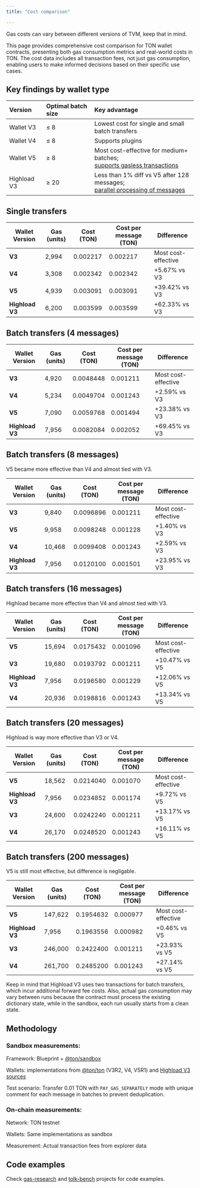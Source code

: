 ```yaml
---
title: "Cost comparison"

---
```



<Aside
  type="caution"
>
  Gas costs can vary between different versions of TVM, keep that in mind.
</Aside>

This page provides comprehensive cost comparison for TON wallet contracts, presenting both gas consumption metrics and real-world costs in TON. The cost data includes all transaction fees, not just gas consumption, enabling users to make informed decisions based on their specific use cases.

## Key findings by wallet type

| Version     | Optimal batch size | Key advantage                                                                                                                                       |
| :---------- | :----------------- | :-------------------------------------------------------------------------------------------------------------------------------------------------- |
| Wallet V3   | ≤ 8                | Lowest cost for single and small batch transfers                                                                                                    |
| Wallet V4   | ≤ 8                | Supports plugins                                                                                                                                    |
| Wallet V5   | ≥ 8                | Most cost-effective for medium+ batches; <br /> [supports gasless transactions](/standard/wallets/v5#gasless-transactions)                          |
| Highload V3 | ≥ 20               | Less than 1% diff vs V5 after 128 messages; <br /> [parallel processing of messages](/standard/wallets/highload/overview#what-makes-them-different) |

## Single transfers

| Wallet Version  | Gas (units) | Cost (TON) | Cost per message (TON) | Difference          |
| --------------- | ----------- | ---------- | ---------------------- | ------------------- |
| **V3**          | 2,994       | 0.002217   | 0.002217               | Most cost-effective |
| **V4**          | 3,308       | 0.002342   | 0.002342               | +5.67% vs V3        |
| **V5**          | 4,939       | 0.003091   | 0.003091               | +39.42% vs V3       |
| **Highload V3** | 6,200       | 0.003599   | 0.003599               | +62.33% vs V3       |

## Batch transfers (4 messages)

| Wallet Version  | Gas (units) | Cost (TON) | Cost per message (TON) | Difference          |
| --------------- | ----------- | ---------- | ---------------------- | ------------------- |
| **V3**          | 4,920       | 0.0048448  | 0.001211               | Most cost-effective |
| **V4**          | 5,234       | 0.0049704  | 0.001243               | +2.59% vs V3        |
| **V5**          | 7,090       | 0.0059768  | 0.001494               | +23.38% vs V3       |
| **Highload V3** | 7,956       | 0.0082084  | 0.002052               | +69.45% vs V3       |

## Batch transfers (8 messages)

V5 became more effective than V4 and almost tied with V3.

| Wallet Version  | Gas (units) | Cost (TON) | Cost per message (TON) | Difference          |
| --------------- | ----------- | ---------- | ---------------------- | ------------------- |
| **V3**          | 9,840       | 0.0096896  | 0.001211               | Most cost-effective |
| **V5**          | 9,958       | 0.0098248  | 0.001228               | +1.40% vs V3        |
| **V4**          | 10,468      | 0.0099408  | 0.001243               | +2.59% vs V3        |
| **Highload V3** | 7,956       | 0.0120100  | 0.001501               | +23.95% vs V3       |

## Batch transfers (16 messages)

Highload became more effective than V4 and almost tied with V3.

| Wallet Version  | Gas (units) | Cost (TON) | Cost per message (TON) | Difference          |
| --------------- | ----------- | ---------- | ---------------------- | ------------------- |
| **V5**          | 15,694      | 0.0175432  | 0.001096               | Most cost-effective |
| **V3**          | 19,680      | 0.0193792  | 0.001211               | +10.47% vs V5       |
| **Highload V3** | 7,956       | 0.0196580  | 0.001229               | +12.06% vs V5       |
| **V4**          | 20,936      | 0.0198816  | 0.001243               | +13.34% vs V5       |

## Batch transfers (20 messages)

Highload is way more effective than V3 or V4.

| Wallet Version  | Gas (units) | Cost (TON) | Cost per message (TON) | Difference          |
| --------------- | ----------- | ---------- | ---------------------- | ------------------- |
| **V5**          | 18,562      | 0.0214040  | 0.001070               | Most cost-effective |
| **Highload V3** | 7,956       | 0.0234852  | 0.001174               | +9.72% vs V5        |
| **V3**          | 24,600      | 0.0242240  | 0.001211               | +13.17% vs V5       |
| **V4**          | 26,170      | 0.0248520  | 0.001243               | +16.11% vs V5       |

## Batch transfers (200 messages)

V5 is still most effective, but difference is negligable.

| Wallet Version  | Gas (units) | Cost (TON) | Cost per message (TON) | Difference          |
| --------------- | ----------- | ---------- | ---------------------- | ------------------- |
| **V5**          | 147,622     | 0.1954632  | 0.000977               | Most cost-effective |
| **Highload V3** | 7,956       | 0.1963556  | 0.000982               | +0.46% vs V5        |
| **V3**          | 246,000     | 0.2422400  | 0.001211               | +23.93% vs V5       |
| **V4**          | 261,700     | 0.2485200  | 0.001243               | +27.14% vs V5       |

<Aside>
  Keep in mind that Highload V3 uses two transactions for batch transfers, which incur additional forward fee costs.
  Also, actual gas consumption may vary between runs because the contract must process the existing dictionary state, while in the sandbox, each run usually starts from a clean state.
</Aside>

## Methodology

### Sandbox measurements:

Framework: Blueprint + [@ton/sandbox](/ecosystem/blueprint/testing/overview)

Wallets: implementations from [@ton/ton](https://github.com/ton-org/ton) (V3R2, V4, V5R1) and [Highload V3 sources](https://github.com/ton-blockchain/highload-wallet-contract-v3)

Test scenario: Transfer 0.01 TON with `PAY_GAS_SEPARATELY` mode with unique comment for each message in batches to prevent deduplication.

### On-chain measurements:

Network: TON testnet

Wallets: Same implementations as sandbox

Measurement: Actual transaction fees from explorer data

## Code examples

Check [gas-research](https://github.com/memearchivarius/gas-research) and [tolk-bench](https://github.com/ton-blockchain/tolk-bench) projects for code examples.
